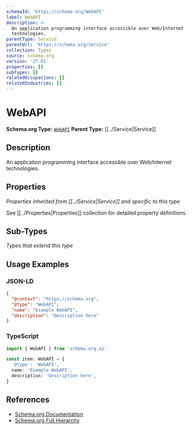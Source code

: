 ```yaml
---
schemaId: 'https://schema.org/WebAPI'
label: WebAPI
description: >-
  An application programming interface accessible over Web/Internet
  technologies.
parentType: Service
parentUrl: 'https://schema.org/Service'
collection: Types
source: schema.org
version: '27.01'
properties: []
subTypes: []
relatedOccupations: []
relatedIndustries: []
---
```

# WebAPI

**Schema.org Type:** [`WebAPI`](https://schema.org/WebAPI)
**Parent Type:** [[../Service|Service]]

## Description

An application programming interface accessible over Web/Internet technologies.

## Properties

*Properties inherited from [[../Service|Service]] and specific to this type*

See [[../Properties|Properties]] collection for detailed property definitions.

## Sub-Types

*Types that extend this type*

## Usage Examples

### JSON-LD

```json
{
  "@context": "https://schema.org",
  "@type": "WebAPI",
  "name": "Example WebAPI",
  "description": "Description here"
}
```

### TypeScript

```typescript
import { WebAPI } from 'schema.org.ai'

const item: WebAPI = {
  '@type': 'WebAPI',
  name: 'Example WebAPI',
  description: 'Description here',
}
```

## References

- [Schema.org Documentation](https://schema.org/WebAPI)
- [Schema.org Full Hierarchy](https://schema.org/docs/full.html)
